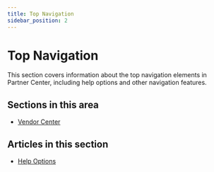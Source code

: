 ```yaml
---
title: Top Navigation
sidebar_position: 2
---
```


# Top Navigation

This section covers information about the top navigation elements in Partner Center, including help options and other navigation features.

## Sections in this area

- [Vendor Center](./vendor-center/)

## Articles in this section

- [Help Options](./help-options.mdx)